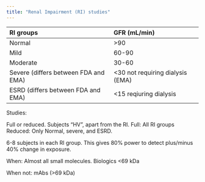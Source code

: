 ```yaml
---
title: "Renal Impairment (RI) studies"
---
```


|RI groups|GFR (mL/min)|
|:---|:---|
|Normal|>90|
|Mild|60-90|
|Moderate|30-60|
|Severe (differs between FDA and EMA)|<30 not requiring dialysis (EMA)|
|ESRD (differs between FDA and EMA)|<15 reqiuring dialysis|

Studies:

Full or reduced.
Subjects "HV", apart from the RI.
Full: All RI groups
Reduced: Only Normal, severe, and ESRD.

6-8 subjects in each RI group.
This gives 80% power to detect plus/minus 40% change in exposure.

When:
Almost all small molecules.
Biologics <69 kDa

When not:
mAbs (>69 kDa)
